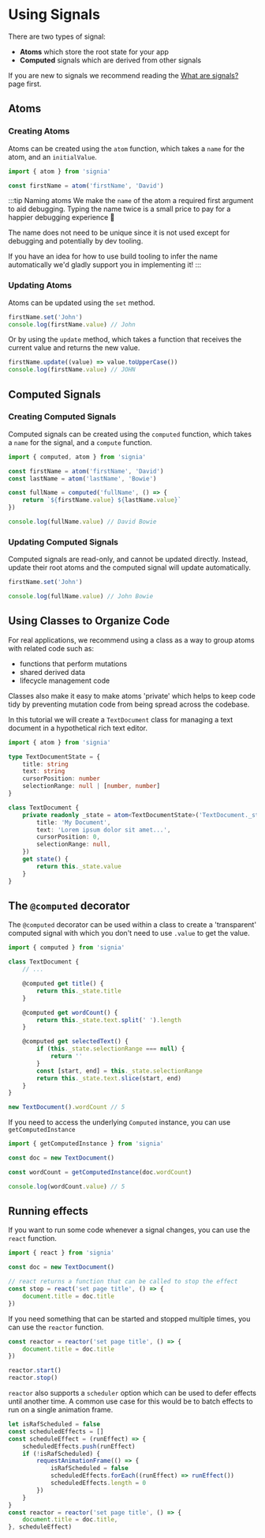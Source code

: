 # Using Signals

There are two types of signal:

- **Atoms** which store the root state for your app
- **Computed** signals which are derived from other signals

If you are new to signals we recommend reading the [What are signals?](what-are-signals) page first.

## Atoms

### Creating Atoms

Atoms can be created using the `atom` function, which takes a `name` for the atom, and an `initialValue`.

```ts
import { atom } from 'signia'

const firstName = atom('firstName', 'David')
```

:::tip Naming atoms
We make the `name` of the atom a required first argument to aid debugging. Typing the name twice is a small price to pay for a happier debugging experience 🙂

The name does not need to be unique since it is not used except for debugging and potentially by dev tooling.

If you have an idea for how to use build tooling to infer the name automatically we'd gladly support you in implementing it!
:::

### Updating Atoms

Atoms can be updated using the `set` method.

```ts
firstName.set('John')
console.log(firstName.value) // John
```

Or by using the `update` method, which takes a function that receives the current value and returns the new value.

```ts
firstName.update((value) => value.toUpperCase())
console.log(firstName.value) // JOHN
```

## Computed Signals

### Creating Computed Signals

Computed signals can be created using the `computed` function, which takes a `name` for the signal, and a `compute` function.

```ts
import { computed, atom } from 'signia'

const firstName = atom('firstName', 'David')
const lastName = atom('lastName', 'Bowie')

const fullName = computed('fullName', () => {
	return `${firstName.value} ${lastName.value}`
})

console.log(fullName.value) // David Bowie
```

### Updating Computed Signals

Computed signals are read-only, and cannot be updated directly. Instead, update their root atoms and the computed signal will update automatically.

```ts
firstName.set('John')

console.log(fullName.value) // John Bowie
```

## Using Classes to Organize Code

For real applications, we recommend using a class as a way to group atoms with related code such as:

- functions that perform mutations
- shared derived data
- lifecycle management code

Classes also make it easy to make atoms 'private' which helps to keep code tidy by preventing mutation code from being spread across the codebase.

In this tutorial we will create a `TextDocument` class for managing a text document in a hypothetical rich text editor.

```ts
import { atom } from 'signia'

type TextDocumentState = {
	title: string
	text: string
	cursorPosition: number
	selectionRange: null | [number, number]
}

class TextDocument {
	private readonly _state = atom<TextDocumentState>('TextDocument._state', {
		title: 'My Document',
		text: 'Lorem ipsum dolor sit amet...',
		cursorPosition: 0,
		selectionRange: null,
	})
	get state() {
		return this._state.value
	}
}
```

## The `@computed` decorator

The `@computed` decorator can be used within a class to create a 'transparent' computed signal with which you don't need to use `.value` to get the value.

```ts
import { computed } from 'signia'

class TextDocument {
	// ...

	@computed get title() {
		return this._state.title
	}

	@computed get wordCount() {
		return this._state.text.split(' ').length
	}

	@computed get selectedText() {
		if (this._state.selectionRange === null) {
			return ''
		}
		const [start, end] = this._state.selectionRange
		return this._state.text.slice(start, end)
	}
}

new TextDocument().wordCount // 5
```

If you need to access the underlying `Computed` instance, you can use `getComputedInstance`

```ts
import { getComputedInstance } from 'signia'

const doc = new TextDocument()

const wordCount = getComputedInstance(doc.wordCount)

console.log(wordCount.value) // 5
```

## Running effects

If you want to run some code whenever a signal changes, you can use the `react` function.

```ts
import { react } from 'signia'

const doc = new TextDocument()

// react returns a function that can be called to stop the effect
const stop = react('set page title', () => {
	document.title = doc.title
})
```

If you need something that can be started and stopped multiple times, you can use the `reactor` function.

```ts
const reactor = reactor('set page title', () => {
	document.title = doc.title
})

reactor.start()
reactor.stop()
```

`reactor` also supports a `scheduler` option which can be used to defer effects until another time. A common use case for this would be to batch effects to run on a single animation frame.

```ts
let isRafScheduled = false
const scheduledEffects = []
const scheduleEffect = (runEffect) => {
	scheduledEffects.push(runEffect)
	if (!isRafScheduled) {
		requestAnimationFrame(() => {
			isRafScheduled = false
			scheduledEffects.forEach((runEffect) => runEffect())
			scheduledEffects.length = 0
		})
	}
}
const reactor = reactor('set page title', () => {
	document.title = doc.title,
}, scheduleEffect)
```
